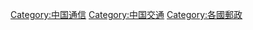 {{Catnav|頁面分類|各種主題的頁面分類|按國家分類|各國交通|各國郵政}}
{{Catmore}}

[[Category:中国通信|Category:中国通信]]
[[Category:中国交通|Category:中国交通]]
[[Category:各國郵政|Category:各國郵政]]